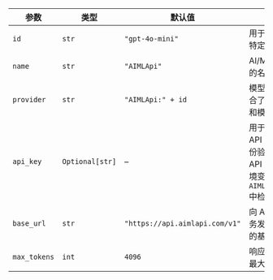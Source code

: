 | 参数    | 类型    | 默认值                          | 描述                                                                                                                      |
| ------- | ------- | ------------------------------- | -------------------------------------------------------------------------------------------------------------------------- |
| `id`    | `str`   | `"gpt-4o-mini"`                  | 用于生成响应的特定模型 ID。                                                                                                             |
| `name`  | `str`   | `"AIMLApi"`                      | AI/ML API 代理的名称标识符。                                                                                                                |
| `provider`| `str`   | `"AIMLApi:" + id`                | 模型提供商，结合了 `"AIMLApi"` 和模型 ID。                                                                                              |
| `api_key` | `Optional[str]` | –                                | 用于向 AI/ML API 服务进行身份验证请求的 API 密钥。从环境变量 `AIMLAPI_API_KEY` 中检索。     |
| `base_url`| `str`   | `"https://api.aimlapi.com/v1"`   | 向 AI/ML API 服务发出 API 请求的基础 URL。                                                                                              |
| `max_tokens`| `int`   | `4096`                           | 响应中要生成的最大 Token 数。                                                                                                     |